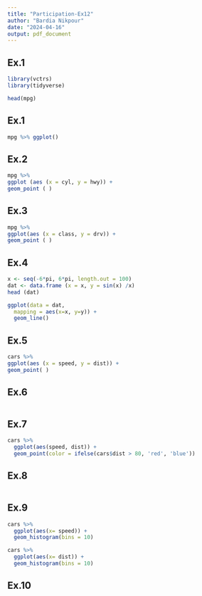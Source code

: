 ```yaml
---
title: "Participation-Ex12"
author: "Bardia Nikpour"
date: "2024-04-16"
output: pdf_document
---
```




## Ex.1
```r
library(vctrs)
library(tidyverse)

```

```r
head(mpg)

```
## Ex.1
```r
mpg %>% ggplot()
```
## Ex.2
```r
mpg %>%
ggplot (aes (x = cyl, y = hwy)) +
geom_point ( )
```

## Ex.3
```r
mpg %>%
ggplot(aes (x = class, y = drv)) +
geom_point ( )
```


## Ex.4
```r
x <- seq(-6*pi, 6*pi, length.out = 100)
dat <- data.frame (x = x, y = sin(x) /x)
head (dat)
```
```r
ggplot(data = dat,
  mapping = aes(x=x, y=y)) +
  geom_line()
```

## Ex.5
```r
cars %>%
ggplot(aes (x = speed, y = dist)) +
geom_point( )
```

## Ex.6
```r

```

## Ex.7
```r
cars %>%
  ggplot(aes(speed, dist)) +
  geom_point(color = ifelse(cars$dist > 80, 'red', 'blue'))
```

## Ex.8
```r

```

## Ex.9
```r
cars %>%
  ggplot(aes(x= speed)) +
  geom_histogram(bins = 10)
```
```r
cars %>%
  ggplot(aes(x= dist)) +
  geom_histogram(bins = 10)
```
## Ex.10
```r

```











